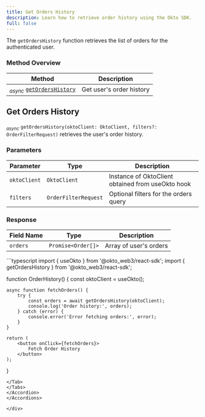 ```yaml
---
title: Get Orders History
description: Learn how to retrieve order history using the Okto SDK.
full: false
---
```



The `getOrdersHistory` function retrieves the list of orders for the authenticated user.

### Method Overview

| Method | Description |
|---------|-------------|
| <sub><i>async</i></sub> [`getOrdersHistory`](#get-orders-history) | Get user's order history |

<div className="method-box">

## Get Orders History

<sub><i>async</i></sub> `getOrdersHistory(oktoClient: OktoClient, filters?: OrderFilterRequest)` retrieves the user's order history.

### Parameters

| Parameter | Type | Description |
|-----------|------|-------------|
| `oktoClient` | `OktoClient` | Instance of OktoClient obtained from useOkto hook |
| `filters` | `OrderFilterRequest` | Optional filters for the orders query |

### Response

<Callout title="Success Response">

| Field Name | Type | Description |
|------------|------|-------------|
| `orders` | `Promise<Order[]>` | Array of user's orders |

</Callout>

<Accordions>
<Accordion title="Example">
<Tabs items={['TypeScript']}>
<Tab value="TypeScript">
```typescript
import { useOkto } from '@okto_web3/react-sdk';
import { getOrdersHistory } from '@okto_web3/react-sdk';

function OrderHistory() {
    const oktoClient = useOkto();

    async function fetchOrders() {
        try {
            const orders = await getOrdersHistory(oktoClient);
            console.log('Order history:', orders);
        } catch (error) {
            console.error('Error fetching orders:', error);
        }
    }

    return (
        <button onClick={fetchOrders}>
            Fetch Order History
        </button>
    );
}
```
</Tab>
</Tabs>
</Accordion>
</Accordions>

</div> 